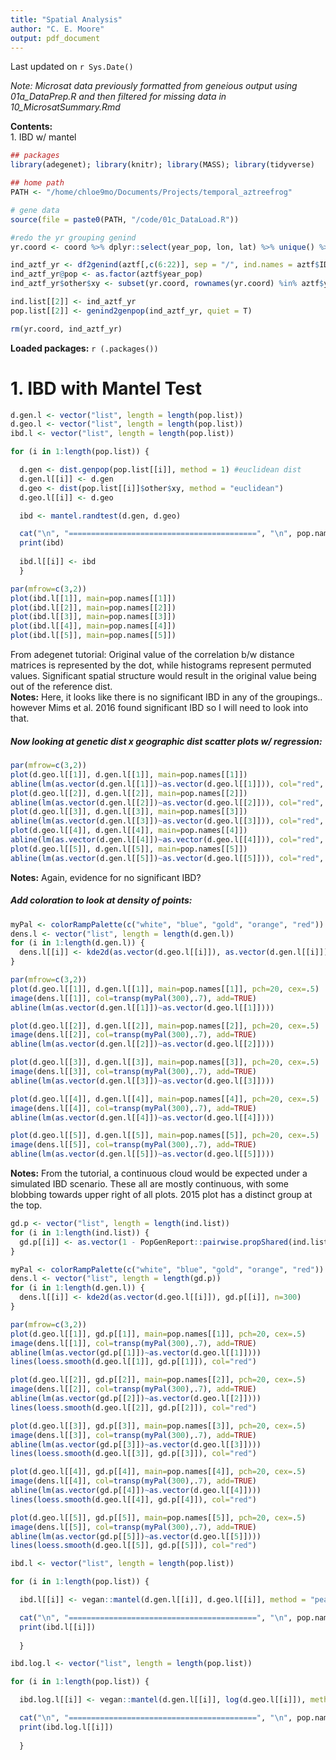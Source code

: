 ```yaml
---
title: "Spatial Analysis"
author: "C. E. Moore"
output: pdf_document
---
```

Last updated on `r Sys.Date()`  
  
*Note: Microsat data previously formatted from geneious output using 01a_DataPrep.R and then filtered for missing data in 10_MicrosatSummary.Rmd*  

**Contents:**  
1. IBD w/ mantel  
  
```r
## packages
library(adegenet); library(knitr); library(MASS); library(tidyverse)

## home path
PATH <- "/home/chloe9mo/Documents/Projects/temporal_aztreefrog"

# gene data
source(file = paste0(PATH, "/code/01c_DataLoad.R"))

#redo the yr grouping genind
yr.coord <- coord %>% dplyr::select(year_pop, lon, lat) %>% unique() %>% remove_rownames() %>% column_to_rownames("year_pop")

ind_aztf_yr <- df2genind(aztf[,c(6:22)], sep = "/", ind.names = aztf$ID, NA.char = "-1/-1")
ind_aztf_yr@pop <- as.factor(aztf$year_pop)
ind_aztf_yr$other$xy <- subset(yr.coord, rownames(yr.coord) %in% aztf$year_pop) #assign coordinates

ind.list[[2]] <- ind_aztf_yr
pop.list[[2]] <- genind2genpop(ind_aztf_yr, quiet = T)

rm(yr.coord, ind_aztf_yr)
```
**Loaded packages:** `r (.packages())`  

# 1. IBD with Mantel Test

``` r
d.gen.l <- vector("list", length = length(pop.list))
d.geo.l <- vector("list", length = length(pop.list))
ibd.l <- vector("list", length = length(pop.list))

for (i in 1:length(pop.list)) {

  d.gen <- dist.genpop(pop.list[[i]], method = 1) #euclidean dist
  d.gen.l[[i]] <- d.gen
  d.geo <- dist(pop.list[[i]]$other$xy, method = "euclidean")
  d.geo.l[[i]] <- d.geo

  ibd <- mantel.randtest(d.gen, d.geo)

  cat("\n", "==========================================", "\n", pop.names[[i]], "\n")
  print(ibd)
  
  ibd.l[[i]] <- ibd
  }
```
  
    
``` r
par(mfrow=c(3,2))
plot(ibd.l[[1]], main=pop.names[[1]])
plot(ibd.l[[2]], main=pop.names[[2]])
plot(ibd.l[[3]], main=pop.names[[3]])
plot(ibd.l[[4]], main=pop.names[[4]])
plot(ibd.l[[5]], main=pop.names[[5]])
```
From adegenet tutorial: Original value of the correlation b/w distance matrices is represented by the dot, while histograms represent permuted values. Significant spatial structure would result in the original value being out of the reference dist.  
**Notes:** Here, it looks like there is no significant IBD in any of the groupings.. however Mims et al. 2016 found significant IBD so I will need to look into that.  
  
##### Now looking at genetic dist x geographic dist scatter plots w/ regression:
``` r
par(mfrow=c(3,2))
plot(d.geo.l[[1]], d.gen.l[[1]], main=pop.names[[1]])
abline(lm(as.vector(d.gen.l[[1]])~as.vector(d.geo.l[[1]])), col="red", lty=2)
plot(d.geo.l[[2]], d.gen.l[[2]], main=pop.names[[2]])
abline(lm(as.vector(d.gen.l[[2]])~as.vector(d.geo.l[[2]])), col="red", lty=2)
plot(d.geo.l[[3]], d.gen.l[[3]], main=pop.names[[3]])
abline(lm(as.vector(d.gen.l[[3]])~as.vector(d.geo.l[[3]])), col="red", lty=2)
plot(d.geo.l[[4]], d.gen.l[[4]], main=pop.names[[4]])
abline(lm(as.vector(d.gen.l[[4]])~as.vector(d.geo.l[[4]])), col="red", lty=2)
plot(d.geo.l[[5]], d.gen.l[[5]], main=pop.names[[5]])
abline(lm(as.vector(d.gen.l[[5]])~as.vector(d.geo.l[[5]])), col="red", lty=2)
```
**Notes:** Again, evidence for no significant IBD?  
  
##### Add coloration to look at density of points:  
``` r
myPal <- colorRampPalette(c("white", "blue", "gold", "orange", "red"))
dens.l <- vector("list", length = length(d.gen.l))
for (i in 1:length(d.gen.l)) {
  dens.l[[i]] <- kde2d(as.vector(d.geo.l[[i]]), as.vector(d.gen.l[[i]]), n=300)
}

par(mfrow=c(3,2))
plot(d.geo.l[[1]], d.gen.l[[1]], main=pop.names[[1]], pch=20, cex=.5)
image(dens.l[[1]], col=transp(myPal(300),.7), add=TRUE)
abline(lm(as.vector(d.gen.l[[1]])~as.vector(d.geo.l[[1]])))

plot(d.geo.l[[2]], d.gen.l[[2]], main=pop.names[[2]], pch=20, cex=.5)
image(dens.l[[2]], col=transp(myPal(300),.7), add=TRUE)
abline(lm(as.vector(d.gen.l[[2]])~as.vector(d.geo.l[[2]])))

plot(d.geo.l[[3]], d.gen.l[[3]], main=pop.names[[3]], pch=20, cex=.5)
image(dens.l[[3]], col=transp(myPal(300),.7), add=TRUE)
abline(lm(as.vector(d.gen.l[[3]])~as.vector(d.geo.l[[3]])))

plot(d.geo.l[[4]], d.gen.l[[4]], main=pop.names[[4]], pch=20, cex=.5)
image(dens.l[[4]], col=transp(myPal(300),.7), add=TRUE)
abline(lm(as.vector(d.gen.l[[4]])~as.vector(d.geo.l[[4]])))

plot(d.geo.l[[5]], d.gen.l[[5]], main=pop.names[[5]], pch=20, cex=.5)
image(dens.l[[5]], col=transp(myPal(300),.7), add=TRUE)
abline(lm(as.vector(d.gen.l[[5]])~as.vector(d.geo.l[[5]])))
```
**Notes:** From the tutorial, a continuous cloud would be expected under a simulated IBD scenario. These all are mostly continuous, with some blobbing towards upper right of all plots. 2015 plot has a distinct group at the top.  

``` r
gd.p <- vector("list", length = length(ind.list))
for (i in 1:length(ind.list)) {
  gd.p[[i]] <- as.vector(1 - PopGenReport::pairwise.propShared(ind.list[[i]]))
}

myPal <- colorRampPalette(c("white", "blue", "gold", "orange", "red"))
dens.l <- vector("list", length = length(gd.p))
for (i in 1:length(d.gen.l)) {
  dens.l[[i]] <- kde2d(as.vector(d.geo.l[[i]]), gd.p[[i]], n=300)
}

par(mfrow=c(3,2))
plot(d.geo.l[[1]], gd.p[[1]], main=pop.names[[1]], pch=20, cex=.5)
image(dens.l[[1]], col=transp(myPal(300),.7), add=TRUE)
abline(lm(as.vector(gd.p[[1]])~as.vector(d.geo.l[[1]])))
lines(loess.smooth(d.geo.l[[1]], gd.p[[1]]), col="red")

plot(d.geo.l[[2]], gd.p[[2]], main=pop.names[[2]], pch=20, cex=.5)
image(dens.l[[2]], col=transp(myPal(300),.7), add=TRUE)
abline(lm(as.vector(gd.p[[2]])~as.vector(d.geo.l[[2]])))
lines(loess.smooth(d.geo.l[[2]], gd.p[[2]]), col="red")

plot(d.geo.l[[3]], gd.p[[3]], main=pop.names[[3]], pch=20, cex=.5)
image(dens.l[[3]], col=transp(myPal(300),.7), add=TRUE)
abline(lm(as.vector(gd.p[[3]])~as.vector(d.geo.l[[3]])))
lines(loess.smooth(d.geo.l[[3]], gd.p[[3]]), col="red")

plot(d.geo.l[[4]], gd.p[[4]], main=pop.names[[4]], pch=20, cex=.5)
image(dens.l[[4]], col=transp(myPal(300),.7), add=TRUE)
abline(lm(as.vector(gd.p[[4]])~as.vector(d.geo.l[[4]])))
lines(loess.smooth(d.geo.l[[4]], gd.p[[4]]), col="red")

plot(d.geo.l[[5]], gd.p[[5]], main=pop.names[[5]], pch=20, cex=.5)
image(dens.l[[5]], col=transp(myPal(300),.7), add=TRUE)
abline(lm(as.vector(gd.p[[5]])~as.vector(d.geo.l[[5]])))
lines(loess.smooth(d.geo.l[[5]], gd.p[[5]]), col="red")
```

``` r
ibd.l <- vector("list", length = length(pop.list))

for (i in 1:length(pop.list)) {

  ibd.l[[i]] <- vegan::mantel(d.gen.l[[i]], d.geo.l[[i]], method = "pearson")

  cat("\n", "==========================================", "\n", pop.names[[i]], "\n")
  print(ibd.l[[i]])
  
  }

ibd.log.l <- vector("list", length = length(pop.list))

for (i in 1:length(pop.list)) {

  ibd.log.l[[i]] <- vegan::mantel(d.gen.l[[i]], log(d.geo.l[[i]]), method = "pearson")

  cat("\n", "==========================================", "\n", pop.names[[i]], "log transformed dist", "\n")
  print(ibd.log.l[[i]])
  
  }

```